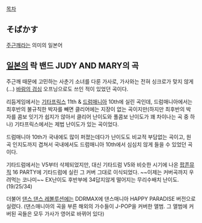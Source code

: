 [[목차]]

== そばかす ==
[[주근깨]]라는 의미의 일본어

== [[일본]]의 락 밴드 JUDY AND MARY의 곡 ==
주근깨 때문에 고민하는 사춘기 소녀를 다룬 가사로, 가사와는 전혀 싱크로가 맞지 않게(...) [[바람의 검심]] 오프닝으로도 쓰인 적이 있었던 곡이다.

리듬게임에서는 [[기타프릭스]] 11th & [[드럼매니아]] 10th에 실린 곡인데, 드럼매니아에서는 최후반의 불규칙한 박자를 빼면 클리어에는 지장이 없는 곡이지만(하지만 최후반의 박자를 콤보 잇기가 쉽지가 않아서 클리어 난이도와 풀콤보 난이도가 꽤 차이나는 곡 중 하나) 기타프릭스에서는 제법 난이도가 있는 곡이었다.

드럼매니아 10th가 국내에도 많이 퍼졌는데다가 난이도도 비교적 부담없는 곡이고, 원곡 인지도까지 겹쳐서 국내에서도 드럼매니아 10th에서 심심치 않게 들을 수 있었던 곡이다.

기타드럼에서는 V5부터 삭제되었지만, 대신 기타드럼 V5와 비슷한 시기에 나온 [[팝픈뮤직]] 16 PARTY에 기타드럼에 실린 그 커버 그대로 이식되었다. ~~이제는 커버곡까지 우려먹는 코나미~~ EX난이도 후반부에 34답지않게 떨어지는 무리수배치 난이도. (19/25/34)

더불어 [[댄스 댄스 레볼루션]]에는 DDRMAX에 댄스매니아 HAPPY PARADISE 버전으로 실렸다. (댄스매니아의 곡을 부른 해외의 가수들이 J-POP을 커버한 앨범. 그 앨범에 커버된 곡들은 모두 가사가 영어로 바뀌어 있다)
